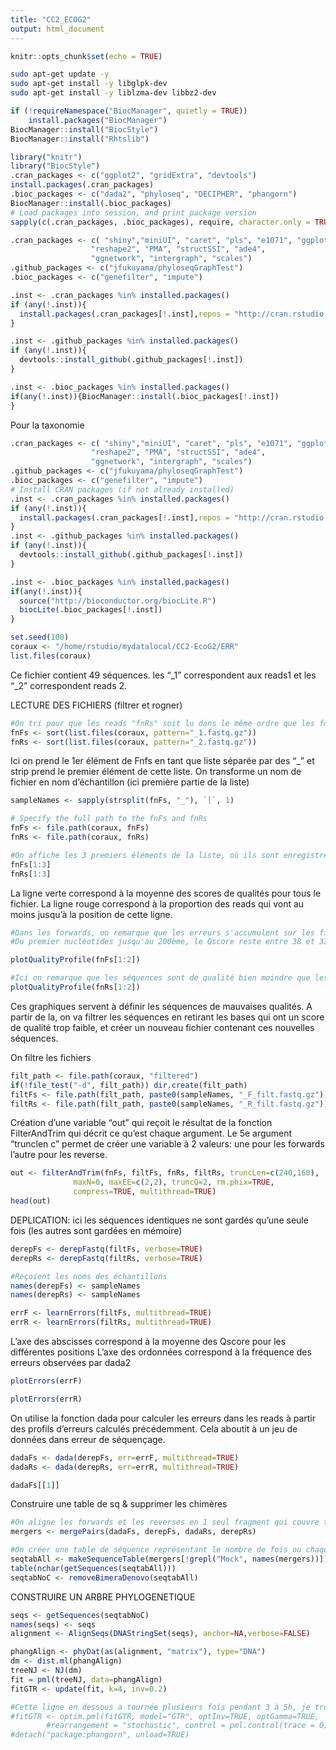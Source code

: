 ```yaml
---
title: "CC2_ECOG2"
output: html_document
---
```


```r
knitr::opts_chunk$set(echo = TRUE)
```

```bash
sudo apt-get update -y
sudo apt-get install -y libglpk-dev 
sudo apt-get install -y liblzma-dev libbz2-dev
```

```r
if (!requireNamespace("BiocManager", quietly = TRUE))
    install.packages("BiocManager")
BiocManager::install("BiocStyle")
BiocManager::install("Rhtslib")
```

```r
library("knitr")
library("BiocStyle")
.cran_packages <- c("ggplot2", "gridExtra", "devtools")
install.packages(.cran_packages) 
.bioc_packages <- c("dada2", "phyloseq", "DECIPHER", "phangorn")
BiocManager::install(.bioc_packages)
# Load packages into session, and print package version
sapply(c(.cran_packages, .bioc_packages), require, character.only = TRUE)
```

```r
.cran_packages <- c( "shiny","miniUI", "caret", "pls", "e1071", "ggplot2", "randomForest", "dplyr", "ggrepel", "nlme", "devtools",
                  "reshape2", "PMA", "structSSI", "ade4",
                  "ggnetwork", "intergraph", "scales")
.github_packages <- c("jfukuyama/phyloseqGraphTest")
.bioc_packages <- c("genefilter", "impute")
```

```r
.inst <- .cran_packages %in% installed.packages()
if (any(!.inst)){
  install.packages(.cran_packages[!.inst],repos = "http://cran.rstudio.com/")
}

```

```r
.inst <- .github_packages %in% installed.packages()
if (any(!.inst)){
  devtools::install_github(.github_packages[!.inst])
}

.inst <- .bioc_packages %in% installed.packages()
if(any(!.inst)){BiocManager::install(.bioc_packages[!.inst])
}

```

Pour la taxonomie
```r
.cran_packages <- c( "shiny","miniUI", "caret", "pls", "e1071", "ggplot2", "randomForest", "dplyr", "ggrepel", "nlme", "devtools",
                  "reshape2", "PMA", "structSSI", "ade4",
                  "ggnetwork", "intergraph", "scales")
.github_packages <- c("jfukuyama/phyloseqGraphTest")
.bioc_packages <- c("genefilter", "impute")
# Install CRAN packages (if not already installed)
.inst <- .cran_packages %in% installed.packages()
if (any(!.inst)){
  install.packages(.cran_packages[!.inst],repos = "http://cran.rstudio.com/")
}
.inst <- .github_packages %in% installed.packages()
if (any(!.inst)){
  devtools::install_github(.github_packages[!.inst])
}

.inst <- .bioc_packages %in% installed.packages()
if(any(!.inst)){
  source("http://bioconductor.org/biocLite.R")
  biocLite(.bioc_packages[!.inst])
}
```

```r
set.seed(100)
coraux <- "/home/rstudio/mydatalocal/CC2-EcoG2/ERR"
list.files(coraux)
```
Ce fichier contient 49 séquences. les "_1" correspondent aux reads1 et les "_2" correspondent reads 2.


LECTURE DES FICHIERS (filtrer et rogner)
```r
#On tri pour que les reads "fnRs" soit lu dans le même ordre que les forward "fnFs"
fnFs <- sort(list.files(coraux, pattern="_1.fastq.gz"))
fnRs <- sort(list.files(coraux, pattern="_2.fastq.gz"))
```

Ici on prend le 1er élément de Fnfs en tant que liste séparée par des "_" et strip prend le premier élément de cette liste. 
On transforme un nom de fichier en nom d'échantillon (ici première partie de la liste)
```r
sampleNames <- sapply(strsplit(fnFs, "_"), `[`, 1)

# Specify the full path to the fnFs and fnRs
fnFs <- file.path(coraux, fnFs)
fnRs <- file.path(coraux, fnRs)

#On affiche les 3 premiers éléments de la liste, où ils sont enregistrés.
fnFs[1:3]
fnRs[1:3]
```
La ligne verte correspond à la moyenne des scores de qualités pour tous le fichier.
La ligne rouge correspond à la proportion des reads qui vont au moins jusqu'à la position de cette ligne.
```r
#Dans les forwards, on remarque que les erreurs s'accumulent sur les fins de séquences, surtout à partir du nucléotides 260 (environ), puisqu'en effet le score de qualité passe de 30 à presque 10, engendrant ainsi une perte de la qualité de la séquence.
#Du premier nucléotides jusqu'au 200ème, le Qscore reste entre 38 et 33.

plotQualityProfile(fnFs[1:2])
```

```r
#Ici on remarque que les séquences sont de qualité bien moindre que les précédentes, puisque le Qscore décroît beaucoup plus tôt, et varie davantages.
plotQualityProfile(fnRs[1:2])
```
Ces graphiques servent à définir les séquences de mauvaises qualités. A partir de la, on va filtrer les séquences en retirant les bases qui ont un score de qualité trop faible, et créer un nouveau fichier contenant ces nouvelles séquences. 

On filtre les fichiers
```r
filt_path <- file.path(coraux, "filtered")
if(!file_test("-d", filt_path)) dir.create(filt_path)
filtFs <- file.path(filt_path, paste0(sampleNames, "_F_filt.fastq.gz"))
filtRs <- file.path(filt_path, paste0(sampleNames, "_R_filt.fastq.gz"))
```

Création d'une variable "out" qui reçoit le résultat de la fonction FilterAndTrim qui décrit ce qu'est chaque argument.
Le 5e argument "trunclen c" permet de créer une variable à 2 valeurs: une pour les forwards l'autre pour les reverse.
```r
out <- filterAndTrim(fnFs, filtFs, fnRs, filtRs, truncLen=c(240,160),
              maxN=0, maxEE=c(2,2), truncQ=2, rm.phix=TRUE,
              compress=TRUE, multithread=TRUE)
head(out)
```

DEPLICATION: ici les séquences identiques ne sont gardés qu'une seule fois (les autres sont gardées en mémoire)
```r
derepFs <- derepFastq(filtFs, verbose=TRUE)
derepRs <- derepFastq(filtRs, verbose=TRUE)

#Reçoient les noms des échantillons
names(derepFs) <- sampleNames
names(derepRs) <- sampleNames

errF <- learnErrors(filtFs, multithread=TRUE)
errR <- learnErrors(filtRs, multithread=TRUE)
```

L'axe des abscisses correspond à la moyenne des Qscore pour les différentes positions
L'axe des ordonnées correspond à la fréquence des erreurs observées par dada2
```r
plotErrors(errF)
```

```r
plotErrors(errR)
```

On utilise la fonction dada pour calculer les erreurs dans les reads à partir des profils d'erreurs calculés précédemment. Cela aboutit à un jeu de données dans erreur de séquençage.
```r
dadaFs <- dada(derepFs, err=errF, multithread=TRUE)
dadaRs <- dada(derepRs, err=errR, multithread=TRUE)

dadaFs[[1]]
```

Construire une table de sq & supprimer les chimères
```r
#On aligne les forwards et les reverses en 1 seul fragment qui couvre toute la portion V4 du gène.
mergers <- mergePairs(dadaFs, derepFs, dadaRs, derepRs)

#On créer une table de séquence représentant le nombre de fois ou chaque ASV est présent dans chacun des échantillons.
seqtabAll <- makeSequenceTable(mergers[!grepl("Mock", names(mergers))])
table(nchar(getSequences(seqtabAll)))
seqtabNoC <- removeBimeraDenovo(seqtabAll)
```

CONSTRUIRE UN ARBRE PHYLOGENETIQUE
```r
seqs <- getSequences(seqtabNoC)
names(seqs) <- seqs
alignment <- AlignSeqs(DNAStringSet(seqs), anchor=NA,verbose=FALSE)

phangAlign <- phyDat(as(alignment, "matrix"), type="DNA")
dm <- dist.ml(phangAlign)
treeNJ <- NJ(dm)
fit = pml(treeNJ, data=phangAlign)
fitGTR <- update(fit, k=4, inv=0.2)

#Cette ligne en dessous a tournée plusieurs fois pendant 3 à 5h, je trouve ca bizarre que ca charge aussi longtemps, je ne sais pas pour quelle raison. Je n'ai donc pas pu continuer la suite.. Je met un # devant sinon le knit ne fonctionne pas.
#fitGTR <- optim.pml(fitGTR, model="GTR", optInv=TRUE, optGamma=TRUE,
        #rearrangement = "stochastic", control = pml.control(trace = 0))
#detach("package:phangorn", unload=TRUE)
```